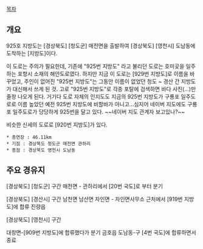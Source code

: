 [[목차]]
== 개요 ==
925호 지방도는 [경상북도] [청도군] 매전면을 출발하여 [경상북도] [영천시] 도남동에 도착하는 [지방도]이다. 

이 도로는 주의가 필요한데, 기존에 "925번 지방도" 라고 불리던 도로는 호미곶을 일주하는 포항시 소재의 해안도로였다. 하지만 지금 이 도로는 [929번 지방도]로 이름을 바꾸었고, 주인이 없어진 "925번 지방도"는 그동안 이름이 없었던 청도 ~ 경산 간 지방도가 대신해서 쓰게 된 것. 고로 "925번 지방도"로 각종 포탈에 검색하면 바다 사진(...)만 줄창 나오게 된다. 거기다 도로 자체의 인지도도 지금의 925번 지방도가 구룡포 일주도로로 이름 높았던 예전 925번 지방도에 비할바가 아니고...심지어 네이버 지도에도 구룡포 일주도로가 당당하게 925번을 달고 있다. ~~네이버 지도 관계자 보고있나?~~

비슷한 신세의 도로로 [920번 지방도]가 있다.

 * 총연장 : 46.11km 
 * 기점 : 경상북도 청도군 매전면 관하리
 * 종점 : 경상북도 영천시 도남동

== 주요 경유지 ==
[경상북도] [청도군] 구간
매전면 - 관하리에서 [20번 국도]로 부터 분기

[경상북도] [경산시] 구간
남천면
남산면
자인면 - 자인면사무소 근처에서 [919번 지방도]에 합류
진량읍

[경상북도] [영천시] 구간

대창면-[909번 지방도]에 합류했다가 분기
금호읍
도남동-구 [4번 국도]에 합류하면서 종료
